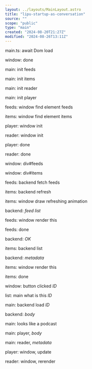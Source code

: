 ```yaml
---
layout: ../layouts/MainLayout.astro
title: "lipu-startup-as-conversation"
source: ""
scope: "public"
type: "main"
created: "2024-08-20T21:27Z"
modified: "2024-08-26T13:11Z"
---
```


main.ts: await Dom load

window: done

main: init feeds

main: init items

main: init reader

main: init player

feeds: window find element feeds

items: window find element items

player: window init

reader: window init

player: done

reader: done

window: div#feeds

window: div#items

feeds: backend fetch feeds

items: backend refresh

items: window draw refreshing animation

backend: *feed list*

feeds: window render this

feeds: done

backend: *OK*

items: backend list

backend: *metadata*

items: window render this

items: done


window: button clicked *ID*

list: main what is this *ID*

main: backend load *ID*

backend: *body*

main: looks like a podcast

main: player, *body*

main: reader, *metadata*

player: window, update

reader: window, rerender